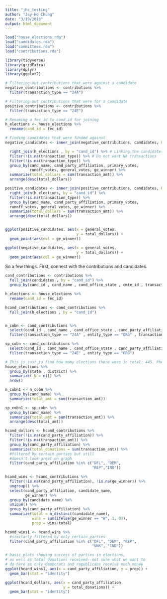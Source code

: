 ```yaml
---
title: "jhc_testing"
author: "Jay-Ho Chung"
date: "3/19/2018"
output: html_document
---
```


```r
load("house_elections.rda")
load("candidates.rda")
load("committees.rda")
load("contributions.rda")
```

```r
library(tidyverse)
library(gridExtra)
library(dplyr)
library(ggplot2)
```

```r
# Filtering out contributions that were against a candidate
negative_contributions <- contributions %>% 
  filter(transaction_type == "24A")

# Filtering out contributions that were for a candidate
positive_contributions <- contributions %>% 
  filter(transaction_type == "24E")

# Renaming a fec_id to cand_id for joining
h_elections <- house_elections %>% 
  rename(cand_id = fec_id)

# Finding candidates that were funded against
negative_candidates <- inner_join(negative_contributions, candidates, by = "cand_id") %>% 

  right_join(h_elections , by = "cand_id") %>% # Linking the candidates to their names, not just id number
  filter(!is.na(transaction_type)) %>% # Do not want NA transactions
  filter(!is.na(transaction_type)) %>% 
  group_by(cand_name, cand_party_affiliation, primary_votes,
           runoff_votes, general_votes, ge_winner) %>% 
  summarize(total_dollars = sum(transaction_amt)) %>% 
  arrange(desc(total_dollars))

positive_candidates <- inner_join(positive_contributions, candidates, by = "cand_id") %>% 
  right_join(h_elections, by = "cand_id") %>% 
  filter(!is.na(transaction_type)) %>% 
  group_by(cand_name, cand_party_affiliation, primary_votes,
  runoff_votes, general_votes, ge_winner) %>%
  summarize(total_dollars = sum(transaction_amt)) %>% 
  arrange(desc(total_dollars)) 


ggplot(positive_candidates, aes(x = general_votes,
                                y = total_dollars)) +
  geom_point(aes(col = ge_winner))

ggplot(negative_candidates, aes(x = general_votes,
                                y = total_dollars)) +
  geom_point(aes(col = ge_winner))
```

So a few things. First, connect with the contributions and candidates.

```r
cand_contributions <- contributions %>%
  full_join(candidates , by = "cand_id") %>%
  group_by(cand_id , cand_name , cand_office_state , cmte_id , transaction_amt , transaction_dt , transaction_pgi , transaction_type)

h_elections <- house_elections %>% 
  rename(cand_id = fec_id)

hcand_contributions <- cand_contributions %>%
  full_join(h_elections , by = "cand_id")


n_cobn <- cand_contributions %>%
  select(cand_id , cand_name , cand_office_state , cand_party_affiliation , cand_office_district , cmte_id , transaction_amt , transaction_dt , transaction_pgi , transaction_type , entity_type) %>%
  filter(transaction_type == "24A" , entity_type == "ORG" , transaction_pgi == "G" , cand_office_state == "US")

sp_cobn <- cand_contributions %>%
  select(cand_id , cand_name , cand_office_state , cand_party_affiliation , cand_office_district , cmte_id , transaction_amt , transaction_dt , transaction_pgi , transaction_type , entity_type) %>%
  filter(transaction_type == "24E" , entity_type == "ORG")

# This is just to find how many elections there were in total: 445. Phew.
house_elections %>%
  group_by(state , district) %>%
  summarize( N = n()) %>%
  nrow()
```



```r
n_cobn1 <- n_cobn %>% 
  group_by(cand_name) %>% 
  summarize(total_amt = sum(transaction_amt))

sp_cobn1 <- sp_cobn %>% 
  group_by(cand_name) %>% 
  summarize(total_amt = sum(transaction_amt)) %>% 
  arrange(desc(total_amt))

```

```r
hcand_dollars <- hcand_contributions %>% 
  filter(!is.na(cand_party_affiliation)) %>% 
  filter(!is.na(transaction_amt)) %>% 
  group_by(cand_party_affiliation) %>% 
  summarize(total_donations = sum(transaction_amt)) %>% 
  #filtered by certain parties but still 
  #doesn't look great on graph
  filter(cand_party_affiliation %in% c("DFL", "DEM", 
                                       "REP","IND"))
```

```r
hcand_wins <- hcand_contributions %>% 
  filter(!is.na(cand_party_affiliation), !is.na(ge_winner)) %>% 
  ungroup() %>% 
  select(cand_party_affiliation, candidate_name,
         ge_winner) %>% 
  group_by(candidate_name) %>% 
  unique() %>% 
  group_by(cand_party_affiliation) %>% 
  summarize(total = n_distinct(candidate_name), 
            wins = sum(ifelse(ge_winner == "W", 1, 0)),
            prop = wins/total)

hcand_wins1 <- hcand_wins %>% 
  #similarly filtered by only certain parties
  filter(cand_party_affiliation %in% c("DFL", "DEM", "REP",
                                       "UNK", "IND"))
```

```r
# basic plots showing success of parties in elections,
# as well as total donations received--not sure what we want to
# do here as only democrats and republicans receive much money
ggplot(hcand_wins1, aes(x = cand_party_affiliation, y = prop)) +
  geom_bar(stat = "identity")

ggplot(hcand_dollars, aes(x = cand_party_affiliation, 
                          y = total_donations)) +
  geom_bar(stat = "identity")
```

